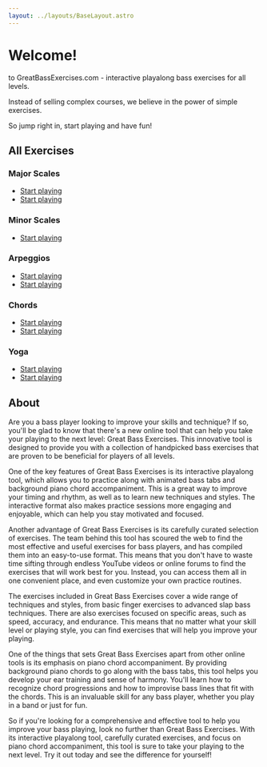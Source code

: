 ```yaml
---
layout: ../layouts/BaseLayout.astro
---
```


# Welcome!

to GreatBassExercises.com - interactive playalong bass exercises for all levels.

Instead of selling complex courses, we believe in the power of simple exercises.

So jump right in, start playing and have fun!

## All Exercises

### Major Scales

* [Start playing](/play)
* [Start playing](/play)

### Minor Scales

* [Start playing](/play)

### Arpeggios

* [Start playing](/play)
* [Start playing](/play)

### Chords

* [Start playing](/play)
* [Start playing](/play)

### Yoga

* [Start playing](/play)
* [Start playing](/play)

## About

Are you a bass player looking to improve your skills and technique? If so, you'll be glad to know that there's a new online tool that can help you take your playing to the next level: Great Bass Exercises. This innovative tool is designed to provide you with a collection of handpicked bass exercises that are proven to be beneficial for players of all levels.

One of the key features of Great Bass Exercises is its interactive playalong tool, which allows you to practice along with animated bass tabs and background piano chord accompaniment. This is a great way to improve your timing and rhythm, as well as to learn new techniques and styles. The interactive format also makes practice sessions more engaging and enjoyable, which can help you stay motivated and focused.

Another advantage of Great Bass Exercises is its carefully curated selection of exercises. The team behind this tool has scoured the web to find the most effective and useful exercises for bass players, and has compiled them into an easy-to-use format. This means that you don't have to waste time sifting through endless YouTube videos or online forums to find the exercises that will work best for you. Instead, you can access them all in one convenient place, and even customize your own practice routines.

The exercises included in Great Bass Exercises cover a wide range of techniques and styles, from basic finger exercises to advanced slap bass techniques. There are also exercises focused on specific areas, such as speed, accuracy, and endurance. This means that no matter what your skill level or playing style, you can find exercises that will help you improve your playing.

One of the things that sets Great Bass Exercises apart from other online tools is its emphasis on piano chord accompaniment. By providing background piano chords to go along with the bass tabs, this tool helps you develop your ear training and sense of harmony. You'll learn how to recognize chord progressions and how to improvise bass lines that fit with the chords. This is an invaluable skill for any bass player, whether you play in a band or just for fun.

So if you're looking for a comprehensive and effective tool to help you improve your bass playing, look no further than Great Bass Exercises. With its interactive playalong tool, carefully curated exercises, and focus on piano chord accompaniment, this tool is sure to take your playing to the next level. Try it out today and see the difference for yourself!